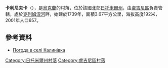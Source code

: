 {{coord|51|1|59|N|28|11|6|E|scale:30000|display=title}}

'''卡利尼夫卡'''（{{lang-uk|Калинівка}}），是[[烏克蘭|烏克蘭]]的村落，位於該國北部[[日托米爾州|日托米爾州]]，由[[盧吉尼區|盧吉尼區]]負責管轄，處於[[克列姆涅河_(熱列河支流)|克列姆涅河]]畔，始建於1739年，面積3.67平方公里，海拔高度192米，2001年人口657。

==參考資料==
* [http://weather.in.ua/ua/zhitomirskaja/9836 Погода в селі Калинівка] {{Wayback|url=http://weather.in.ua/ua/zhitomirskaja/9836 |date=20111219135523 }}

{{DEFAULTSORT:Калинівка}}
[[Category:日托米爾州村落|Category:日托米爾州村落]]
[[Category:盧吉尼區村落|Category:盧吉尼區村落]]


{{Zhytomyr-geo-stub}}